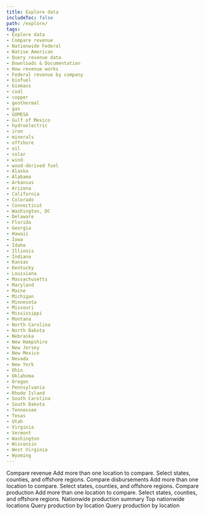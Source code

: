 ```yaml
---
title: Explore data
includeToc: false
path: /explore/ 
tags: 
- Explore data
- Compare revenue
- Nationwide Federal
- Native American
- Query revenue data
- Downloads & Documentation
- How revenue works
- Federal revenue by company
- biofuel
- biomass
- coal
- copper
- geothermal
- gas
- GOMESA
- Gulf of Mexico
- hydroelectric
- iron
- minerals
- offshore
- oil
- solar
- wind
- wood-derived fuel
- Alaska
- Alabama
- Arkansas
- Arizona
- California
- Colorado
- Connecticut
- Washington, DC
- Delaware
- Florida
- Georgia
- Hawaii
- Iowa
- Idaho
- Illinois
- Indiana
- Kansas
- Kentucky
- Louisiana
- Massachusetts
- Maryland
- Maine
- Michigan
- Minnesota
- Missouri
- Mississippi
- Montana
- North Carolina
- North Dakota
- Nebraska
- New Hampshire
- New Jersey
- New Mexico
- Nevada
- New York
- Ohio
- Oklahoma
- Oregon
- Pennsylvania
- Rhode Island
- South Carolina
- South Dakota
- Tennessee
- Texas
- Utah
- Virginia
- Vermont
- Washington
- Wisconsin
- West Virginia
- Wyoming
---
```


<DataFilterProviderWrapper defaults='explore_data_filter_default'>
  <ExploreDataProviderWrapper>
    <Container style={{ padding: 0 }} maxWidth={false}>
      <Box style={{ background: 'white' }}>
        <ExploreData>
          <Revenue>
            <MapContext>
              <RevenueMap />
              <SummaryCards>
                <RevenueSummaryTrends />
                <RevenueSummaryTopCommodities />
              </SummaryCards>
            </MapContext>
            <Box style={{ position: 'relative', background: 'white', zIndex: 250, paddingBottom: 50 }}>
              <Box name="exploreDataContent" className="explore-data-content">
                <PageSubMenu
                    menuItems={[
                      'Compare revenue',
                      'Nationwide revenue summary',
                      'Top nationwide locations',
                      'Federal revenue by company'
                    ]}>
                  <Container id="compare-revenue">
                    <Grid container>
                      <Grid item md={12}>
                        <Box color="secondary.main" mt={5} mb={2} borderBottom={5}>
                          <Box component="h2" color="secondary.dark">Compare revenue</Box>
                        </Box>
                        <Box fontSize="body1.fontSize">
                          Add more than one location to compare.  Select states, counties, and offshore regions.
                        </Box>
                      </Grid>
                    </Grid>
                    <Grid container style={{ overflowX: 'auto' }}>
                      <Grid item md={12}>
                        <DetailCards>
                          <RevenueDetailTrends />
                          <RevenueDetailCommodities />
                          <RevenueDetailTypes />
                          <RevenueCountyMap /> 
                        </DetailCards>
                      </Grid>
                    </Grid>
                  </Container>
                  <RevenueOverTime title="Revenue over time" />        
                  <RevenueNationalSummary title="Nationwide revenue summary" />
                  <RevenueTopLocations title="Top nationwide locations" />
                  <RevenueByCompany title="Federal revenue by company" />
                </PageSubMenu>
              </Box>
            </Box>
          </Revenue>
          <Disbursements>
            <MapContext>
              <DisbursementMap />
              <SummaryCards>
                <DisbursementTrend />
                <DisbursementRecipientSummary/>
              </SummaryCards>
            </MapContext>
            <Box style={{ position: 'relative', background: 'white', zIndex: 250, paddingBottom: 50 }}>
              <Box name="exploreDataContent" className="explore-data-content">
                <PageSubMenu
                    menuItems={[
                      'Compare disbursements',
                      'Nationwide disbursements summary',
                      'Top nationwide recipients'
                    ]}>
                  <CompareContext>
                    <Container id="compare-disbursements">
                      <Grid container>
                        <Grid item md={12}>
                          <Box color="secondary.main" mb={1} borderBottom={5}>
                            <Box component="h2" color="secondary.dark">Compare disbursements</Box>
                          </Box>
                          <Box fontSize="body1.fontSize">
                            Add more than one location to compare.  Select states, counties, and offshore regions.
                          </Box>
                        </Grid>
                      </Grid>
                      <Grid container>
                        <Grid item md={12}>
                          <DetailCards>
                            <DisbursementDetailTrends />
                            <DisbursementRecipients />
                            <DisbursementSources />  
                          </DetailCards>
                        </Grid>
                      </Grid>
                    </Container>
                    <DisbursementsOverTime title="Disbursements over time" />   
                  </CompareContext>         
                  <NationwideDisbursementSummary title="Nationwide disbursements summary" />
                  <DisbursementTopRecipients title="Top nationwide recipients" />
                </PageSubMenu>
              </Box>
            </Box>
          </Disbursements>
          <Production>
            <MapContext>
              <ProductionMap />
              <SummaryCards>
                <ProductionSummaryTrends /> 
              </SummaryCards>
            </MapContext>
            <Box style={{ position: 'relative', background: 'white', zIndex: 250, paddingBottom: 50 }}>
              <Box name="exploreDataContent" className="explore-data-content">
                <PageSubMenu
                    menuItems={[
                      'Compare production',
                      'Nationwide production summary',
                      'Top nationwide locations'
                    ]}>
                  <CompareContext>
                    <Container id="compare-production">
                      <Grid container>
                        <Grid item md={12}>
                          <Box color="secondary.main" mb={2} borderBottom={5}>
                            <Box component="h2" color="secondary.dark">Compare production</Box>
                          </Box>
                          <Box fontSize="body1.fontSize">
                            Add more than one location to compare.  Select states, counties, and offshore regions.
                          </Box>
                        </Grid>
                      </Grid>
                      <Grid container>
                        <Grid item md={12}>
                          <DetailCards>     
                            <ProductionDetailTrends />
                            <ProductionLandCategory title="Production over time"  />        
                            <ProductionTopLocations title="Top locations" showQueryLink />   
                            <ProductionCountyMap />
                          </DetailCards>
                        </Grid>
                      </Grid>
                    </Container>       
                    <ProductionOverTime title="Production over time" />
                  </CompareContext>
                  <Container id="nationwide-production-summary">
                      <Grid container>
                        <Grid item md={12}>
                          <Box mt={10} mb={1} color="secondary.main" borderBottom={5}>
                            <Box component="h2" color="secondary.dark">Nationwide production summary</Box>
                          </Box>
                          <Typography variant="body1">
                            <ProductionLocationTotal />
                          </Typography>
                        </Grid>
                      </Grid>
                    </Container>
                  <Container id="top-nationwide-locations">
                    <Grid container>
                      <Grid item md={12}>
                        <Box color="secondary.main" mt={5} mb={2} borderBottom={2} display="flex" justifyContent="space-between">
                          <Box component="h3" color="secondary.dark" display="inline">Top nationwide locations</Box>
                          <Box display={{ xs: 'none', sm: 'inline' }} align="right" position="relative" top={5}>
                            <QueryLink
                              groupBy="stateOffshoreName"
                              linkType="FilterTable"
                              landType="Federal Offshore,Federal Onshore,Mixed Exploratory"
                              {...props}>
                              Query production by location
                            </QueryLink>
                          </Box>
                        </Box>
                        <Box display={{ xs: 'block', sm: 'none' }} align="left">
                          <QueryLink
                              groupBy="stateOffshoreName"
                              linkType="FilterTable"
                              landType="Federal Offshore,Federal Onshore,Mixed Exploratory"
                              {...props}>
                            Query production by location
                          </QueryLink>
                        </Box>           
                        <ProductionTopLocations horizontal />
                      </Grid>
                    </Grid>
                  </Container>
                </PageSubMenu>
              </Box>
            </Box>
          </Production>
        </ExploreData>
      </Box>
    </Container>
  </ExploreDataProviderWrapper>
</DataFilterProviderWrapper>
